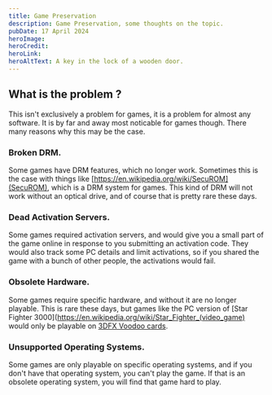 ```yaml
---
title: Game Preservation
description: Game Preservation, some thoughts on the topic.
pubDate: 17 April 2024
heroImage:
heroCredit:
heroLink:
heroAltText: A key in the lock of a wooden door.
---
```



## What is the problem ?

This isn't exclusively a problem for games, it is a problem for almost any software. It is by
far and away most noticable for games though. There many reasons why this may be the  case.

### Broken DRM.

Some games have DRM features, which no longer work. Sometimes this is the case with things like
[https://en.wikipedia.org/wiki/SecuROM](SecuROM), which is a DRM system for games. This kind of DRM
will not work without an optical drive, and of course that is pretty rare these days.

### Dead Activation Servers.

Some games required activation servers, and would give you a small part of the game online in
response to you submitting an activation code. They would also track some PC details and limit
activations, so if you shared the game with a bunch of other people, the activations would fail.

### Obsolete Hardware.

Some games require specific hardware, and without it are no longer playable. This is rare these days,
but games like the PC version of [Star Fighter 3000](https://en.wikipedia.org/wiki/Star_Fighter_(video_game)
would only be playable on [3DFX Voodoo cards](https://en.wikipedia.org/wiki/3DFX_Voodoo).

### Unsupported Operating Systems.

Some games are only playable on specific operating systems, and if you don't have that operating
system, you can't play the game. If that is an obsolete operating system, you will find that game hard to play.

